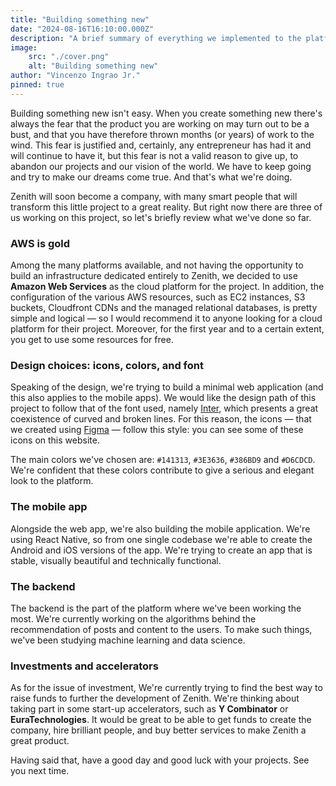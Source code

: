 ```yaml
---
title: "Building something new"
date: "2024-08-16T16:10:00.000Z"
description: "A brief summary of everything we implemented to the platform, plus some considerations on design and investments."
image:
    src: "./cover.png"
    alt: "Building something new"
author: "Vincenzo Ingrao Jr."
pinned: true
---
```

<div className="content-margin">
Building something new isn't easy. When you create something new there's always the fear that the product you are working on may turn out to be a bust, and that you have therefore thrown months (or years) of work to the wind. This fear is justified and, certainly, any entrepreneur has had it and will continue to have it, but this fear is not a valid reason to give up, to abandon our projects and our vision of the world. We have to keep going and try to make our dreams come true. And that's what we're doing.

Zenith will soon become a company, with many smart people that will transform this little project to a great reality. But right now there are three of us working on this project, so let's briefly review what we've done so far.

<h3>AWS is gold</h3>

Among the many platforms available, and not having the opportunity to build an infrastructure dedicated entirely to Zenith, we decided to use **Amazon Web Services** as the cloud platform for the project. 
In addition, the configuration of the various AWS resources, such as EC2 instances, S3 buckets, Cloudfront CDNs and the managed relational databases, is pretty simple and logical — so I would recommend it to anyone looking for a cloud platform for their project. Moreover, for the first year and to a certain extent, you get to use some resources for free.

<h3>Design choices: icons, colors, and font</h3>

Speaking of the design, we're trying to build a minimal web application (and this also applies to the mobile apps). We would like the design path of this project to follow that of the font used, namely <a href="https://rsms.me/inter/" target="_blank" title="The Inter typeface family" rel="noreferrer" aria-label="The Inter typeface family">Inter</a>, which presents a great coexistence of curved and broken lines.
For this reason, the icons — that we created using <a href="https://www.figma.com" target="_blank" title="Figma" rel="noreferrer" aria-label="Figma">Figma</a> — follow this style: you can see some of these icons on this website.

The main colors we've chosen are: `#141313`, `#3E3636`, `#386BD9` and `#D6CDCD`. We're confident that these colors contribute to give a serious and elegant look to the platform.

<h3>The mobile app</h3>

Alongside the web app, we're also building the mobile application. We're using React Native, so from one single codebase we're able to create the Android and iOS versions of the app. We're trying to create an app that is stable, visually beautiful and technically functional.

<h3>The backend</h3>

The backend is the part of the platform where we've been working the most. We're currently working on the algorithms behind the recommendation of posts and content to the users. To make such things, we've been studying machine learning and data science.

<h3>Investments and accelerators</h3>

As for the issue of investment, We're currently trying to find the best way to raise funds to further the development of Zenith. We're thinking about taking part in some start-up accelerators, such as **Y Combinator** or **EuraTechnologies**. It would be great to be able to get funds to create the company, hire brilliant people, and buy better services to make Zenith a great product.

Having said that, have a good day and good luck with your projects. See you next time.

</div>